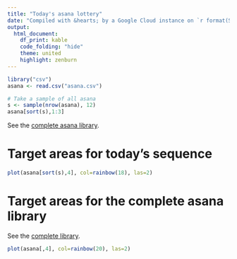 ```yaml
---
title: "Today's asana lottery"
date: "Compiled with &hearts; by a Google Cloud instance on `r format(Sys.time())`"
output:
  html_document:
    df_print: kable
    code_folding: "hide"
    theme: united
    highlight: zenburn
---
```


```r
library("csv")
asana <- read.csv("asana.csv")

# Take a sample of all asana
s <- sample(nrow(asana), 12)
asana[sort(s),1:3]
```

See the [complete asana library](https://github.com/deanturpin/yogr/blob/master/asana.csv).

# Target areas for today's sequence
```r
plot(asana[sort(s),4], col=rainbow(18), las=2)
```

# Target areas for the complete asana library
See the [complete library](https://github.com/deanturpin/yogr/blob/master/asana.csv).

```r
plot(asana[,4], col=rainbow(20), las=2)
```
